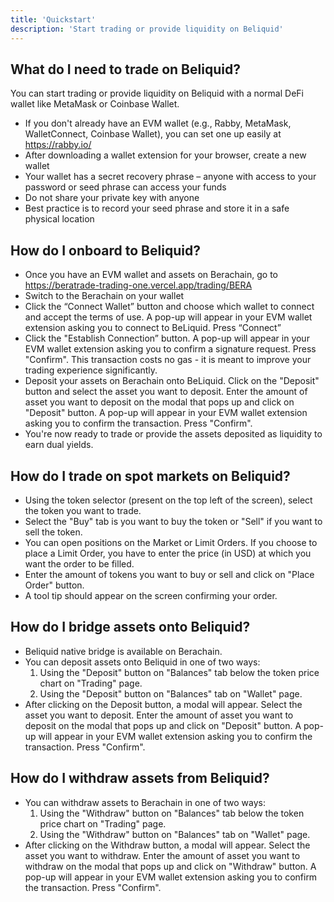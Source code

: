 ```yaml
---
title: 'Quickstart'
description: 'Start trading or provide liquidity on Beliquid'
---
```


## What do I need to trade on Beliquid?

You can start trading or provide liquidity on Beliquid with a normal DeFi wallet like MetaMask or Coinbase Wallet.
* If you don't already have an EVM wallet (e.g., Rabby, MetaMask, WalletConnect, Coinbase Wallet), you can set one up easily at https://rabby.io/
* After downloading a wallet extension for your browser, create a new wallet
* Your wallet has a secret recovery phrase – anyone with access to your password or seed phrase can access your funds
* Do not share your private key with anyone
* Best practice is to record your seed phrase and store it in a safe physical location

## How do I onboard to Beliquid?
* Once you have an EVM wallet and assets on Berachain, go to https://beratrade-trading-one.vercel.app/trading/BERA
* Switch to the Berachain on your wallet
* Click the “Connect Wallet” button and choose which wallet to connect and accept the terms of use. A pop-up will appear in your EVM wallet extension asking you to connect to BeLiquid. Press “Connect”
* Click the "Establish Connection” button. A pop-up will appear in your EVM wallet extension asking you to confirm a signature request. Press "Confirm". This transaction costs no gas - it is meant to improve your trading experience significantly.
* Deposit your assets on Berachain onto BeLiquid. Click on the "Deposit" button and select the asset you want to deposit. Enter the amount of asset you want to deposit on the modal that pops up and click on "Deposit" button. A pop-up will appear in your EVM wallet extension asking you to confirm the transaction. Press "Confirm".
* You're now ready to trade or provide the assets deposited as liquidity to earn dual yields.

## How do I trade on spot markets on Beliquid?
* Using the token selector (present on the top left of the screen), select the token you want to trade.
* Select the "Buy" tab is you want to buy the token or "Sell" if you want to sell the token.
* You can open positions on the Market or Limit Orders. If you choose to place a Limit Order, you have to enter the price (in USD) at which you want the order to be filled.
* Enter the amount of tokens you want to buy or sell and click on "Place Order" button.
* A tool tip should appear on the screen confirming your order.

## How do I bridge assets onto Beliquid?
* Beliquid native bridge is available on Berachain.
* You can deposit assets onto Beliquid in one of two ways: 
  1. Using the "Deposit" button on "Balances" tab below the token price chart on "Trading" page.
  2. Using the "Deposit" button on "Balances" tab on "Wallet" page.
* After clicking on the Deposit button, a modal will appear. Select the asset you want to deposit. Enter the amount of asset you want to deposit on the modal that pops up and click on "Deposit" button. A pop-up will appear in your EVM wallet extension asking you to confirm the transaction. Press "Confirm".

## How do I withdraw assets from Beliquid?
* You can withdraw assets to Berachain in one of two ways: 
  1. Using the "Withdraw" button on "Balances" tab below the token price chart on "Trading" page.
  2. Using the "Withdraw" button on "Balances" tab on "Wallet" page.
* After clicking on the Withdraw button, a modal will appear. Select the asset you want to withdraw. Enter the amount of asset you want to withdraw on the modal that pops up and click on "Withdraw" button. A pop-up will appear in your EVM wallet extension asking you to confirm the transaction. Press "Confirm".
